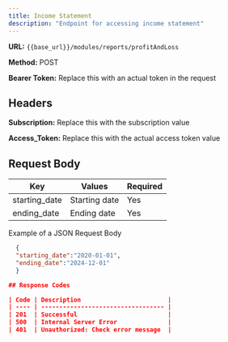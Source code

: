 ```yaml
---
title: Income Statement
description: "Endpoint for accessing income statement"
---
```


**URL:** `{{base_url}}/modules/reports/profitAndLoss`  <br />

**Method:** POST <br />

**Bearer Token:** Replace this with an actual token in the request

## Headers
**Subscription:** Replace this with the subscription value <br />

**Access_Token:** Replace this with the actual access token value

## Request Body

| Key           | Values                          | Required |
| ------------- | ------------------------------- | -------- |
| starting_date | Starting date                   | Yes      |
| ending_date   | Ending date                     | Yes      |

Example of a JSON Request Body

  ```json 
    {
    "starting_date":"2020-01-01",
    "ending_date":"2024-12-01"
    }

## Response Codes

| Code | Description                        |
| ---- | ---------------------------------- |
| 201  | Successful                         |
| 500  | Internal Server Error              |
| 401  | Unauthorized: Check error message  |

